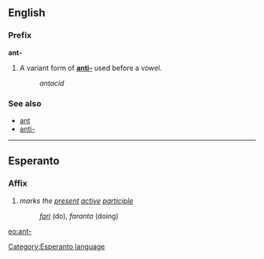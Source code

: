 ==English==
===Prefix===
'''ant-'''

#A variant form of '''[[anti-]]''' used before a vowel.
#:''antacid''

===See also===
*[[ant]]
*[[anti-]]

----
==Esperanto==
===Affix===
#''marks the [[present]] [[active]] [[participle]]''
#:''[[fari]]'' (do), ''faranta'' (doing)

{{Universala Vortaro}}
[[eo:ant-]]
[[Category:Esperanto language]]